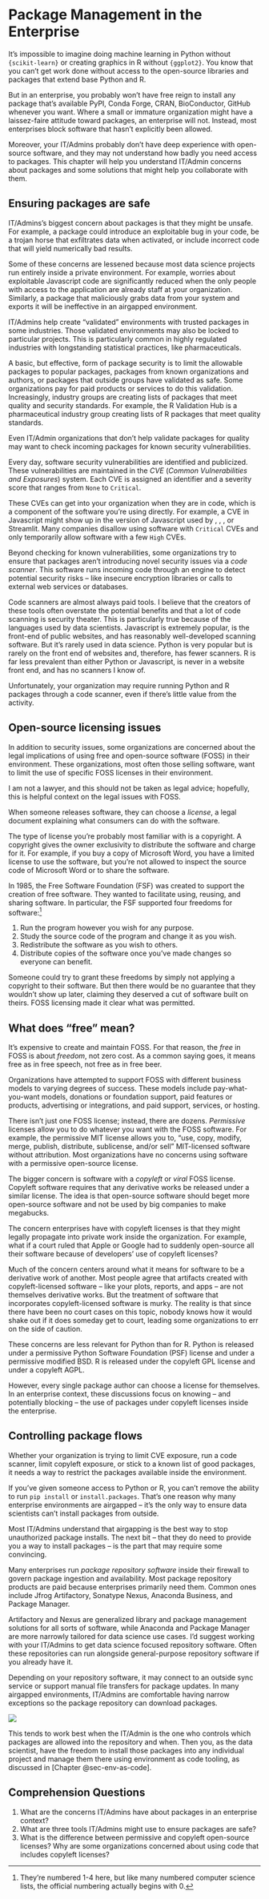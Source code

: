# Package Management in the Enterprise {#sec-ent-pm}

It's impossible to imagine doing machine learning in Python without
`{scikit-learn}` or creating graphics in R without `{ggplot2}`. You know
that you can't get work done without access to the open-source libraries
and packages that extend base Python and R.

But in an enterprise, you probably won't have free reign to install any
package that's available PyPI, Conda Forge, CRAN, BioConductor, GitHub
whenever you want. Where a small or immature organization might have a
laissez-faire attitude toward packages, an enterprise will not. Instead,
most enterprises block software that hasn't explicitly been allowed.

Moreover, your IT/Admins probably don't have deep experience with
open-source software, and they may not understand how badly you need
access to packages. This chapter will help you understand IT/Admin
concerns about packages and some solutions that might help you
collaborate with them.

## Ensuring packages are safe

IT/Admins's biggest concern about packages is that they might be unsafe.
For example, a package could introduce an exploitable bug in your code,
be a trojan horse that exfiltrates data when activated, or include
incorrect code that will yield numerically bad results.

Some of these concerns are lessened because most data science projects
run entirely inside a private environment. For example, worries about
exploitable Javascript code are significantly reduced when the only
people with access to the application are already staff at your
organization. Similarly, a package that maliciously grabs data from your
system and exports it will be ineffective in an airgapped environment.

IT/Admins help create "validated" environments with trusted packages in
some industries. Those validated environments may also be locked to
particular projects. This is particularly common in highly regulated
industries with longstanding statistical practices, like
pharmaceuticals.

A basic, but effective, form of package security is to limit the
allowable packages to popular packages, packages from known
organizations and authors, or packages that outside groups have
validated as safe. Some organizations pay for paid products or services
to do this validation. Increasingly, industry groups are creating lists
of packages that meet quality and security standards. For example, the R
Validation Hub is a pharmaceutical industry group creating lists of R
packages that meet quality standards.

Even IT/Admin organizations that don't help validate packages for
quality may want to check incoming packages for known security
vulnerabilities.

Every day, software security vulnerabilities are identified and
publicized. These vulnerabilities are maintained in the *CVE* (*Common
Vulnerabilities and Exposures*) system. Each CVE is assigned an
identifier and a severity score that ranges from `None` to `Critical`.

These CVEs can get into your organization when they are in code, which
is a component of the software you're using directly. For example, a CVE
in Javascript might show up in the version of Javascript used by \index{Jupyter
Notebook}, \index{RStudio}, \index{Shiny}, or Streamlit. Many companies disallow using
software with `Critical` CVEs and only temporarily allow software with a
few `High` CVEs.

Beyond checking for known vulnerabilities, some organizations try to
ensure that packages aren't introducing novel security issues via a
*code scanner*. This software runs incoming code through an engine to
detect potential security risks -- like insecure encryption libraries or
calls to external web services or databases.

Code scanners are almost always paid tools. I believe that the creators
of these tools often overstate the potential benefits and that a lot of
code scanning is security theater. This is particularly true because of
the languages used by data scientists. Javascript is extremely popular,
is the front-end of public websites, and has reasonably well-developed
scanning software. But it's rarely used in data science. Python is very
popular but is rarely on the front end of websites and, therefore, has
fewer scanners. R is far less prevalent than either Python or
Javascript, is never in a website front end, and has no scanners I know
of.

Unfortunately, your organization may require running Python and R
packages through a code scanner, even if there's little value from the
activity.

## Open-source licensing issues

In addition to security issues, some organizations are concerned about
the legal implications of using free and open-source software (FOSS) in
their environment. These organizations, most often those selling
software, want to limit the use of specific FOSS licenses in their
environment.

::: callout-note
I am not a lawyer, and this should not be taken as legal advice;
hopefully, this is helpful context on the legal issues with FOSS.
:::

When someone releases software, they can choose a *license*, a legal
document explaining what consumers can do with the software.

The type of license you're probably most familiar with is a copyright. A
copyright gives the owner exclusivity to distribute the software and
charge for it. For example, if you buy a copy of Microsoft Word, you
have a limited license to use the software, but you're not allowed to
inspect the source code of Microsoft Word or to share the software.

In 1985, the Free Software Foundation (FSF) was created to support the
creation of free software. They wanted to facilitate using, reusing, and
sharing software. In particular, the FSF supported four freedoms for
software:[^3-4-ent-pm-1]

[^3-4-ent-pm-1]: They're numbered 1-4 here, but like many numbered
    computer science lists, the official numbering actually begins with
    0.

1.  Run the program however you wish for any purpose.
2.  Study the source code of the program and change it as you wish.
3.  Redistribute the software as you wish to others.
4.  Distribute copies of the software once you've made changes so
    everyone can benefit.

Someone could try to grant these freedoms by simply not applying a
copyright to their software. But then there would be no guarantee that
they wouldn't show up later, claiming they deserved a cut of software
built on theirs. FOSS licensing made it clear what was permitted.

::: callout-note
## What does "free" mean?

It's expensive to create and maintain FOSS. For that reason, the *free*
in FOSS is about *freedom*, not zero cost. As a common saying goes, it
means free as in free speech, not free as in free beer.

Organizations have attempted to support FOSS with different business
models to varying degrees of success. These models include
pay-what-you-want models, donations or foundation support, paid features
or products, advertising or integrations, and paid support, services, or
hosting.
:::

There isn't just one FOSS license; instead, there are dozens.
*Permissive* licenses allow you to do whatever you want with the FOSS
software. For example, the permissive MIT license allows you to, "use,
copy, modify, merge, publish, distribute, sublicense, and/or sell"
MIT-licensed software without attribution. Most organizations have no
concerns using software with a permissive open-source license.

The bigger concern is software with a *copyleft* or *viral* FOSS
license. Copyleft software requires that any derivative works be
released under a similar license. The idea is that open-source software
should beget more open-source software and not be used by big companies
to make megabucks.

The concern enterprises have with copyleft licenses is that they might
legally propagate into private work inside the organization. For
example, what if a court ruled that Apple or Google had to suddenly
open-source all their software because of developers' use of copyleft
licenses?

Much of the concern centers around what it means for software to be a
derivative work of another. Most people agree that artifacts created
with copyleft-licensed software -- like your plots, reports, and apps --
are not themselves derivative works. But the treatment of software that
incorporates copyleft-licensed software is murky. The reality is that
since there have been no court cases on this topic, nobody knows how it
would shake out if it does someday get to court, leading some
organizations to err on the side of caution.

These concerns are less relevant for Python than for R. Python is
released under a permissive Python Software Foundation (PSF) license and
\index{Jupyter Notebook} under a permissive modified BSD. R is released under
the copyleft GPL license and \index{RStudio} under a copyleft AGPL.

However, every single package author can choose a license for
themselves. In an enterprise context, these discussions focus on knowing
-- and potentially blocking -- the use of packages under copyleft
licenses inside the enterprise.

## Controlling package flows

Whether your organization is trying to limit CVE exposure, run a code
scanner, limit copyleft exposure, or stick to a known list of good
packages, it needs a way to restrict the packages available inside the
environment.

If you've given someone access to Python or R, you can't remove the
ability to run `pip install` or `install.packages`. That's one reason
why many enterprise environments are airgapped -- it's the only way to
ensure data scientists can't install packages from outside.

Most IT/Admins understand that airgapping is the best way to stop
unauthorized package installs. The next bit -- that they do need to
provide you a way to install packages -- is the part that may require
some convincing.

Many enterprises run *package repository software* inside their firewall
to govern package ingestion and availability. Most package repository
products are paid because enterprises primarily need them. Common ones
include Jfrog Artifactory, Sonatype Nexus, Anaconda Business, and \index{Posit}
Package Manager.

Artifactory and Nexus are generalized library and package management
solutions for all sorts of software, while Anaconda and \index{Posit} Package
Manager are more narrowly tailored for data science use cases. I'd
suggest working with your IT/Admins to get data science focused
repository software. Often these repositories can run alongside
general-purpose repository software if you already have it.

Depending on your repository software, it may connect to an outside sync
service or support manual file transfers for package updates. In many
airgapped environments, IT/Admins are comfortable having narrow
exceptions so the package repository can download packages.

![](images/pm-solution.png){fig-alt="A data science environment getting packages from a package repository, while all other connections bounce back inside the firewall."
}

This tends to work best when the IT/Admin is the one who controls which
packages are allowed into the repository and when. Then you, as the data
scientist, have the freedom to install those packages into any
individual project and manage them there using environment as code
tooling, as discussed in [Chapter @sec-env-as-code].

## Comprehension Questions

1.  What are the concerns IT/Admins have about packages in an enterprise
    context?
2.  What are three tools IT/Admins might use to ensure packages are
    safe?
3.  What is the difference between permissive and copyleft open-source
    licenses? Why are some organizations concerned about using code that
    includes copyleft licenses?
